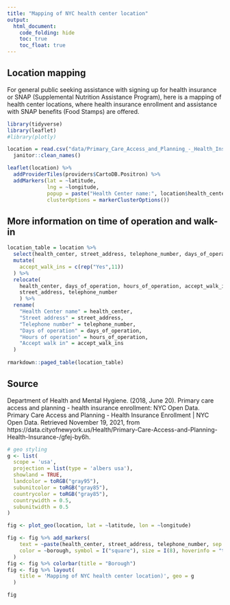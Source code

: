 ```yaml
---
title: "Mapping of NYC health center location"
output: 
  html_document:
    code_folding: hide
    toc: true
    toc_float: true
---
```


## Location mapping

For general public seeking assistance with signing up for health insurance or SNAP (Supplemental Nutrition Assistance Program), here is a mapping of health center locations, where health insurance enrollment and assistance with SNAP benefits (Food Stamps) are offered.

```r
library(tidyverse)
library(leaflet)
#library(plotly)

```


```r
location = read.csv("data/Primary_Care_Access_and_Planning_-_Health_Insurance_Enrollment.csv") %>% 
  janitor::clean_names() 
```


```r
leaflet(location) %>% 
  addProviderTiles(providers$CartoDB.Positron) %>% 
  addMarkers(lat = ~latitude, 
             lng = ~longitude, 
             popup = paste("Health Center name:", location$health_center, "<br>", "Street address:", location$street_address, "<br>", "Telephone number:", location$telephone_number, "<br>", "Borough:", location$borough),
             clusterOptions = markerClusterOptions())
```

## More information on time of operation and walk-in

```r
location_table = location %>% 
  select(health_center, street_address, telephone_number, days_of_operation, hours_of_operation, accept_walk_ins) %>% 
  mutate(
    accept_walk_ins = c(rep("Yes",11))
  ) %>% 
  relocate(
    health_center, days_of_operation, hours_of_operation, accept_walk_ins,
    street_address, telephone_number
    ) %>% 
  rename(
    "Health Center name" = health_center,
    "Street address" = street_address,
    "Telephone number" = telephone_number,
    "Days of operation" = days_of_operation,
    "Hours of operation" = hours_of_operation,
    "Accept walk in" = accept_walk_ins
  )
  
rmarkdown::paged_table(location_table)
```


## Source

Department of Health and Mental Hygiene. (2018, June 20). Primary care access and planning - health insurance enrollment: NYC Open Data. Primary Care Access and Planning - Health Insurance Enrollment | NYC Open Data. Retrieved November 19, 2021, from https://data.cityofnewyork.us/Health/Primary-Care-Access-and-Planning-Health-Insurance-/gfej-by6h. 



```r

# geo styling
g <- list(
  scope = 'usa',
  projection = list(type = 'albers usa'),
  showland = TRUE,
  landcolor = toRGB("gray95"),
  subunitcolor = toRGB("gray85"),
  countrycolor = toRGB("gray85"),
  countrywidth = 0.5,
  subunitwidth = 0.5
)

fig <- plot_geo(location, lat = ~latitude, lon = ~longitude)

fig <- fig %>% add_markers(
    text = ~paste(health_center, street_address, telephone_number, sep = "<br />"),
    color = ~borough, symbol = I("square"), size = I(8), hoverinfo = "text"
  )
fig <- fig %>% colorbar(title = "Borough")
fig <- fig %>% layout(
    title = 'Mapping of NYC health center location)', geo = g
  )

fig
```

